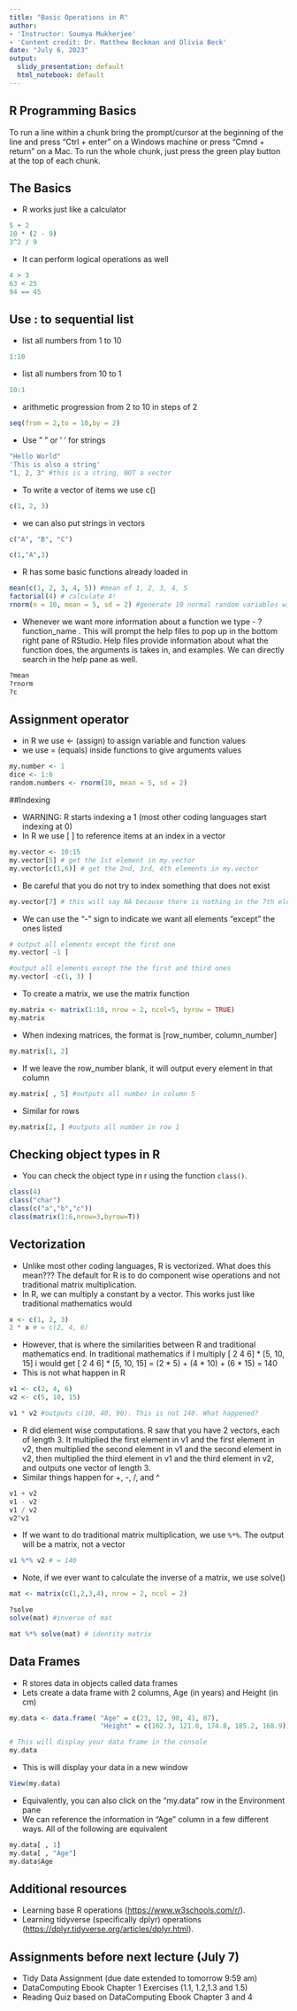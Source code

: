 ```yaml
---
title: "Basic Operations in R"
author:
- 'Instructor: Soumya Mukherjee'
- 'Content credit: Dr. Matthew Beckman and Olivia Beck'
date: "July 6, 2023"
output:
  slidy_presentation: default
  html_notebook: default
---
```


## R Programming Basics

To run a line within a chunk bring the prompt/cursor at the beginning of the line and press "Ctrl + enter" on a Windows machine or press "Cmnd + return" on a Mac. To run the whole chunk, just press the green play button at the top of each chunk.

## The Basics

- R works just like a calculator 
```r
5 + 2
10 * (2 - 9)
3^2 / 9
```
- It can perform logical operations as well

```r
4 > 3
63 < 25
94 == 45
```
## Use : to sequential list 
- list all numbers from 1 to 10 
```r
1:10
```

- list all numbers from 10 to 1
```r
10:1
```

- arithmetic progression from 2 to 10 in steps of 2
```r
seq(from = 2,to = 10,by = 2)
```

- Use " " or ' ' for strings
```r
"Hello World"
'This is also a string'
"1, 2, 3" #this is a string, NOT a vector 
```

- To write a vector of items we use c()
```r
c(1, 2, 3)
```

- we can also put strings in vectors 
```r
c("A", "B", "C")
```
```r
c(1,"A",3)
```

- R has some basic functions already loaded in 
```r
mean(c(1, 2, 3, 4, 5)) #mean of 1, 2, 3, 4, 5
factorial(4) # calculate 4!
rnorm(n = 10, mean = 5, sd = 2) #generate 10 normal random variables with mean 5 and standard deviation 2
```

- Whenever we want more information about a function we type - ?function_name . This will prompt the help files to pop up in the bottom right pane of RStudio. Help files provide information about what the function does, the arguments is takes in, and examples. We can directly search in the help pane as well.
```r
?mean
?rnorm
?c
```

## Assignment operator

- in R we use <- (assign) to assign variable and function values
- we use = (equals) inside functions to give arguments values 
```r
my.number <- 1
dice <- 1:6
random.numbers <- rnorm(10, mean = 5, sd = 2)
```

##Indexing

- WARNING: R starts indexing a 1 (most other coding languages start indexing at 0)
- In R we use [ ] to reference items at an index in a vector 
```r
my.vector <- 10:15
my.vector[5] # get the 1st element in my.vector
my.vector[c(1,6)] # get the 2nd, 3rd, 4th elements in my.vector
```
- Be careful that you do not try to index something that does not exist
```r
my.vector[7] # this will say NA because there is nothing in the 7th element of my.vector
```

- We can use the "-" sign to indicate we want all elements "except" the ones listed
```r
# output all elements except the first one 
my.vector[ -1 ]

#output all elements except the the first and third ones 
my.vector[ -c(1, 3) ]
```

- To create a matrix, we use the matrix function
```r
my.matrix <- matrix(1:10, nrow = 2, ncol=5, byrow = TRUE)
my.matrix
```
- When indexing matrices, the format is [row_number, column_number]
```r
my.matrix[1, 2]
```
- If we leave the row_number blank, it will output every element in that column
```r
my.matrix[ , 5] #outputs all number in column 5
```
- Similar for rows
```r
my.matrix[2, ] #outputs all number in row 1
```

## Checking object types in R
- You can check the object type in r using the function `class()`.
```r
class(4)
class("char")
class(c("a","b","c"))
class(matrix(1:6,nrow=3,byrow=T))
```

## Vectorization

- Unlike most other coding languages, R is vectorized. What does this mean???   The default for R is to do component wise operations and not traditional      matrix multiplication. 
- In R, we can multiply a constant by a vector. This works just like traditional mathematics would
```r
x <- c(1, 2, 3)
2 * x # = c(2, 4, 6)
```
- However, that is where the similarities between R and traditional mathematics end. In traditional mathematics if I multiply [ 2  4  6] * [5, 10, 15]  i would get [ 2  4  6] * [5, 10, 15] = (2 * 5) + (4 * 10) + (6 * 15) = 140
- This is not what happen in R 
```r
v1 <- c(2, 4, 6)
v2 <- c(5, 10, 15) 

v1 * v2 #outputs c(10, 40, 90). This is not 140. What happened? 
```
- R did element wise computations. R saw that you have 2 vectors, each of length 3. It multiplied the first element in v1 and the first element in v2,
then multiplied the second element in v1 and the second element in v2, then multiplied the third element in v1 and the third element in v2, and outputs one vector of length 3.
- Similar things happen for +, -, /, and ^
```r
v1 + v2
v1 - v2
v1 / v2
v2^v1
```

- If we want to do traditional matrix multiplication, we use `%*%`. The output will be a matrix, not a vector 
```r
v1 %*% v2 # = 140
```
- Note, if we ever want to calculate the inverse of a matrix, we use solve()
```r
mat <- matrix(c(1,2,3,4), nrow = 2, ncol = 2)

?solve
solve(mat) #inverse of mat

mat %*% solve(mat) # identity matrix
```

## Data Frames

- R stores data in objects called data frames 
- Lets create a data frame with 2 columns, Age (in years) and Height (in cm)
```r
my.data <- data.frame( "Age" = c(23, 12, 90, 41, 87), 
                       "Height" = c(162.3, 121.0, 174.8, 185.2, 168.9))

# This will display your data frame in the console
my.data
```
- This is will display your data in a new window 
```r
View(my.data)
```
- Equivalently, you can also click on the "my.data" row in the Environment pane
- We can reference the information in "Age" column in a few different ways. All of the following are equivalent 
```r
my.data[ , 1]
my.data[ , "Age"]
my.data$Age
```

<!-- ## Packages + Tidyverse -->
<!-- - You only need to install a package once (on every machine you're on) -->
<!-- ```{r} -->
<!-- install.packages("tidyverse") -->

<!-- ## every time you want to use a function inside a package, you need to load the library -->
<!-- library(tidyverse) #now we can use the tidyverse functions!  -->
<!-- ``` -->
<!-- - Before we get into functions in the tidyverse, we will introduce one more special operator in R -->
<!-- - The tidyverse package contains the `%>%`  (pipe) operator  -->
<!-- - Pipe takes what ever is before the `%>%` and inputs as the first element into whatever is after the `%>%`. -->

<!-- ## An example using the mean function -->
<!-- ```{r} -->
<!-- ?mean  -->
<!-- numbers <- c(1,5,6,8,23,45,67) -->
<!-- ``` -->
<!-- -The following are equivalent  -->
<!-- - Method 1  -->
<!-- ```{r} -->
<!-- mean(numbers) -->
<!-- ``` -->
<!-- - Method 2 -->
<!-- ```{r} -->
<!-- numbers %>% -->
<!--   mean() -->
<!-- ``` -->
<!-- - Pipe is usually used when we have a series of operations we want to compute -->
<!-- - Lets use the iris data set as an example  -->
<!-- ```{r} -->
<!-- iris -->
<!-- ``` -->
<!-- - Say I want to arrange the rows in this data set by the Sepal.Length.  -->
<!-- - The following are equivalent -->
<!-- - Method 1 -->
<!-- ```{r} -->
<!-- arrange(iris, Sepal.Length) -->
<!-- ``` -->
<!-- - Method 2 -->
<!-- ```{r} -->
<!-- iris %>% -->
<!--   arrange(Sepal.Length) -->
<!-- ``` -->
<!-- - But now say we only want to keep rows with Sepal.Width > 3 AND arrange the table by Sepal.Length -->
<!-- - The following are equivalent  -->
<!-- - Method 1 -->
<!-- ```{r} -->
<!-- temp1 <- arrange(iris, Sepal.Length) -->
<!-- result <- filter(temp1, Sepal.Width > 3) -->
<!-- result  -->
<!-- ``` -->
<!-- - Method 2 -->
<!-- ```{r} -->
<!-- iris %>% -->
<!--   arrange(Sepal.Length) %>% -->
<!--   filter(Sepal.Width > 3) -->
<!-- ``` -->
<!-- - Both methods technically work, but method 2 is must easier to read and took a lot less typing!  -->
<!-- - (advanced) Method 2 takes up significantly less memory on your machine than Method 1. This is one of the primary reasons we use %>% -->

## Additional resources

- Learning base R operations (<https://www.w3schools.com/r/>).
- Learning tidyverse (specifically dplyr) operations (<https://dplyr.tidyverse.org/articles/dplyr.html>).

## Assignments before next lecture (July 7)
- Tidy Data Assignment (due date extended to tomorrow 9:59 am)
- DataComputing Ebook Chapter 1 Exercises (1.1, 1.2,1.3 and 1.5) 
- Reading Quiz based on DataComputing Ebook Chapter 3 and 4

